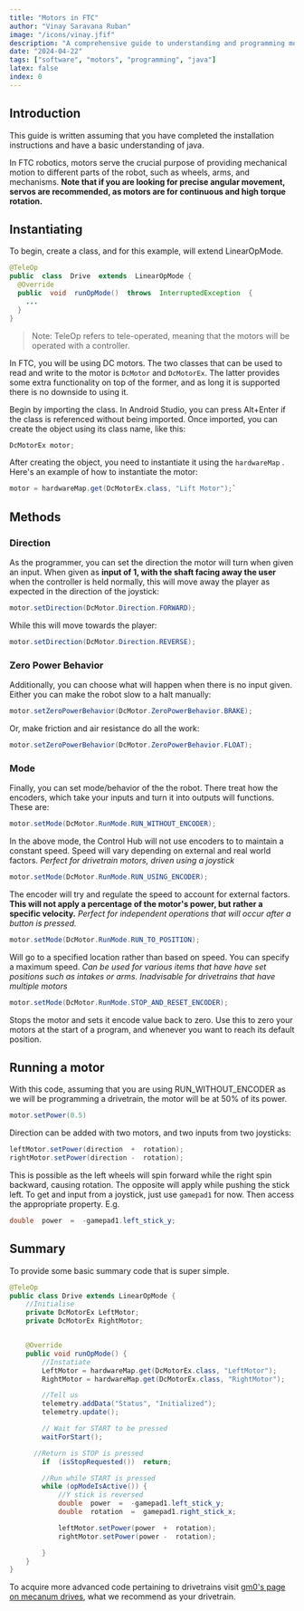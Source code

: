 ```yaml
---
title: "Motors in FTC"
author: "Vinay Saravana Ruban"
image: "/icons/vinay.jfif"
description: "A comprehensive guide to understanding and programming motors in FTC."
date: "2024-04-22"
tags: ["software", "motors", "programming", "java"]
latex: false
index: 0
---
```


## Introduction

This guide is written assuming that you have completed the installation instructions and have a basic understanding of java.

In FTC robotics, motors serve the crucial purpose of providing mechanical motion to different parts of the robot, such as wheels, arms, and mechanisms. **Note that if you are looking for precise angular movement, servos are recommended, as motors are for continuous and high torque rotation.**

## Instantiating

To begin, create a class, and for this example, will extend LinearOpMode.

```java
@TeleOp
public  class  Drive  extends  LinearOpMode {
  @Override
  public  void  runOpMode()  throws  InterruptedException  {
    ...
  }
}
```

> Note: TeleOp refers to tele-operated, meaning that the motors will be operated with a controller.

In FTC, you will be using DC motors. The two classes that can be used to read and write to the motor is `DcMotor` and `DcMotorEx`. The latter provides some extra functionality on top of the former, and as long it is supported there is no downside to using it.

Begin by importing the class. In Android Studio, you can press Alt+Enter if the class is referenced without being imported. Once imported, you can create the object using its class name, like this:

```java
DcMotorEx motor;
```

After creating the object, you need to instantiate it using the `hardwareMap` . Here's an example of how to instantiate the motor:

```java
motor = hardwareMap.get(DcMotorEx.class, "Lift Motor");`
```

## Methods

### Direction

As the programmer, you can set the direction the motor will turn when given an input. When given as **input of 1, with the shaft facing away the user** when the controller is held normally, this will move away the player as expected in the direction of the joystick:

```java
motor.setDirection(DcMotor.Direction.FORWARD);
```

While this will move towards the player:

```java
motor.setDirection(DcMotor.Direction.REVERSE);
```

### Zero Power Behavior

Additionally, you can choose what will happen when there is no input given. Either you can make the robot slow to a halt manually:

```java
motor.setZeroPowerBehavior(DcMotor.ZeroPowerBehavior.BRAKE);
```

Or, make friction and air resistance do all the work:

```java
motor.setZeroPowerBehavior(DcMotor.ZeroPowerBehavior.FLOAT);
```

### Mode

Finally, you can set mode/behavior of the the robot. There treat how the encoders, which take your inputs and turn it into outputs will functions. These are:

```java
motor.setMode(DcMotor.RunMode.RUN_WITHOUT_ENCODER);
```

In the above mode, the Control Hub will not use encoders to to maintain a constant speed. Speed will vary depending on external and real world factors. _Perfect for drivetrain motors, driven using a joystick_

```java
motor.setMode(DcMotor.RunMode.RUN_USING_ENCODER);
```

The encoder will try and regulate the speed to account for external factors. **This will not apply a percentage of the motor's power, but rather a specific velocity.** _Perfect for independent operations that will occur after a button is pressed._

```java
motor.setMode(DcMotor.RunMode.RUN_TO_POSITION);
```

Will go to a specified location rather than based on speed. You can specify a maximum speed. _Can be used for various items that have have set positions such as intakes or arms. Inadvisable for drivetrains that have multiple motors_

```java
motor.setMode(DcMotor.RunMode.STOP_AND_RESET_ENCODER);
```

Stops the motor and sets it encode value back to zero. Use this to zero your motors at the start of a program, and whenever you want to reach its default position.

## Running a motor

With this code, assuming that you are using RUN_WITHOUT_ENCODER as we will be programming a drivetrain, the motor will be at 50% of its power.

```java
motor.setPower(0.5)
```

Direction can be added with two motors, and two inputs from two joysticks:

```java
leftMotor.setPower(direction  +  rotation);
rightMotor.setPower(direction -  rotation);
```

This is possible as the left wheels will spin forward while the right spin backward, causing rotation. The opposite will apply while pushing the stick left.
To get and input from a joystick, just use `gamepad1` for now. Then access the appropriate property. E.g.

```java
double  power  =  -gamepad1.left_stick_y;
```

## Summary

To provide some basic summary code that is super simple.

```java
@TeleOp
public class Drive extends LinearOpMode {
    //Initialise
    private DcMotorEx LeftMotor;
    private DcMotorEx RightMotor;


    @Override
    public void runOpMode() {
        //Instatiate
        LeftMotor = hardwareMap.get(DcMotorEx.class, "LeftMotor");
        RightMotor = hardwareMap.get(DcMotorEx.class, "RightMotor");

        //Tell us
        telemetry.addData("Status", "Initialized");
        telemetry.update();

        // Wait for START to be pressed
        waitForStart();

      //Return is STOP is pressed
        if  (isStopRequested())  return;

        //Run while START is pressed
        while (opModeIsActive()) {
            //Y stick is reversed
            double  power  =  -gamepad1.left_stick_y;
            double  rotation  =  gamepad1.right_stick_x;

            leftMotor.setPower(power  +  rotation);
            rightMotor.setPower(power -  rotation);

        }
    }
}
```

To acquire more advanced code pertaining to drivetrains visit [gm0's page on mecanum drives](https://gm0.org/en/latest/docs/software/tutorials/mecanum-drive.html), what we recommend as your drivetrain.
